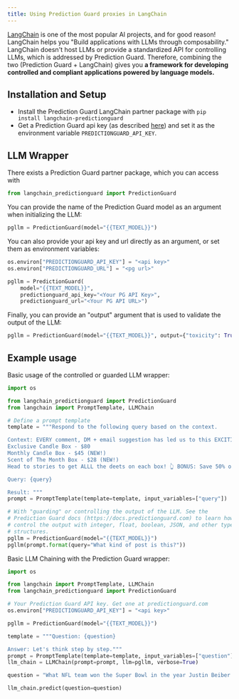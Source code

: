 ```yaml
---
title: Using Prediction Guard proxies in LangChain
---
```


[LangChain](https://github.com/hwchase17/langchain) is one of the most popular AI projects, and for good reason! LangChain
helps you "Build applications with LLMs through composability." LangChain doesn't host LLMs or provide a standardized API for controlling LLMs, which is addressed by Prediction Guard. Therefore, combining the two (Prediction Guard + LangChain) gives you **a framework for developing controlled and compliant applications powered by language models.**

## Installation and Setup
- Install the Prediction Guard LangChain partner package with `pip install langchain-predictionguard`
- Get a Prediction Guard api key (as described [here](https://docs.predictionguard.com/)) and set it as the environment variable `PREDICTIONGUARD_API_KEY`.
## LLM Wrapper

There exists a Prediction Guard partner package, which you can access with
```python
from langchain_predictionguard import PredictionGuard
```

You can provide the name of the Prediction Guard model as an argument when initializing the LLM:
```python
pgllm = PredictionGuard(model="{{TEXT_MODEL}}")
```

You can also provide your api key and url directly as an argument, or set them as environment variables:
```python
os.environ["PREDICTIONGUARD_API_KEY"] = "<api key>"
os.environ["PREDICTIONGUARD_URL"] = "<pg url>"

pgllm = PredictionGuard(
    model="{{TEXT_MODEL}}", 
    predictionguard_api_key="<Your PG API Key>",
    predictionguard_url="<Your PG API URL>")
```

Finally, you can provide an "output" argument that is used to validate the output of the LLM:
```python
pgllm = PredictionGuard(model="{{TEXT_MODEL}}", output={"toxicity": True})
```

## Example usage

Basic usage of the controlled or guarded LLM wrapper:
```python
import os

from langchain_predictionguard import PredictionGuard
from langchain import PromptTemplate, LLMChain

# Define a prompt template
template = """Respond to the following query based on the context.

Context: EVERY comment, DM + email suggestion has led us to this EXCITING announcement! 🎉 We have officially added TWO new candle subscription box options! 📦
Exclusive Candle Box - $80 
Monthly Candle Box - $45 (NEW!)
Scent of The Month Box - $28 (NEW!)
Head to stories to get ALLL the deets on each box! 👆 BONUS: Save 50% on your first box with code 50OFF! 🎉

Query: {query}

Result: """
prompt = PromptTemplate(template=template, input_variables=["query"])

# With "guarding" or controlling the output of the LLM. See the 
# Prediction Guard docs (https://docs.predictionguard.com) to learn how to 
# control the output with integer, float, boolean, JSON, and other types and
# structures.
pgllm = PredictionGuard(model="{{TEXT_MODEL}}")
pgllm(prompt.format(query="What kind of post is this?"))
```

Basic LLM Chaining with the Prediction Guard wrapper:
```python
import os

from langchain import PromptTemplate, LLMChain
from langchain_predictionguard import PredictionGuard

# Your Prediction Guard API key. Get one at predictionguard.com
os.environ["PREDICTIONGUARD_API_KEY"] = "<api key>"

pgllm = PredictionGuard(model="{{TEXT_MODEL}}")

template = """Question: {question}

Answer: Let's think step by step."""
prompt = PromptTemplate(template=template, input_variables=["question"])
llm_chain = LLMChain(prompt=prompt, llm=pgllm, verbose=True)

question = "What NFL team won the Super Bowl in the year Justin Beiber was born?"

llm_chain.predict(question=question)
```
